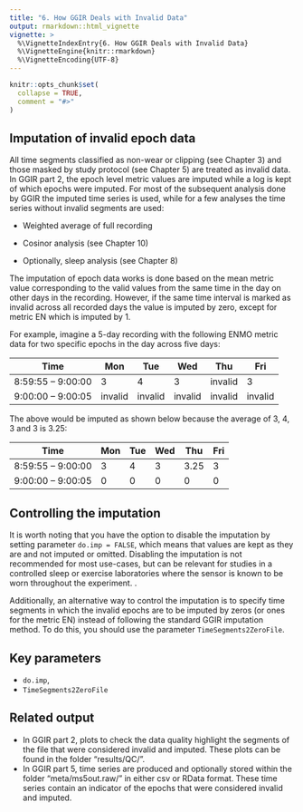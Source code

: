 ---
title: "6. How GGIR Deals with Invalid Data"
output: rmarkdown::html_vignette
vignette: >
  %\VignetteIndexEntry{6. How GGIR Deals with Invalid Data}
  %\VignetteEngine{knitr::rmarkdown}
  %\VignetteEncoding{UTF-8}
---

```{r, include = FALSE}
knitr::opts_chunk$set(
  collapse = TRUE,
  comment = "#>"
)
```

## Imputation of invalid epoch data

All time segments classified as non-wear or clipping (see Chapter 3) and those masked by study protocol (see Chapter 5) are treated as invalid data.
In GGIR part 2, the epoch level metric values are imputed while a log is kept of which epochs were imputed.
For most of the subsequent analysis done by GGIR the imputed time series is used, while for a few analyses the time series without invalid segments are used:

-   Weighted average of full recording

-   Cosinor analysis (see Chapter 10)

-   Optionally, sleep analysis (see Chapter 8)

The imputation of epoch data works is done based on the mean metric value corresponding to the valid values from the same time in the day on other days in the recording.
However, if the same time interval is marked as invalid across all recorded days the value is imputed by zero, except for metric EN which is imputed by 1.

For example, imagine a 5-day recording with the following ENMO metric data for two specific epochs in the day across five days:

| Time              | Mon     | Tue     | Wed     | Thu     | Fri     |
|-------------------|---------|---------|---------|---------|---------|
| 8:59:55 – 9:00:00 | 3       | 4       | 3       | invalid | 3       |
| 9:00:00 – 9:00:05 | invalid | invalid | invalid | invalid | invalid |

The above would be imputed as shown below because the average of 3, 4, 3 and 3 is 3.25:

| Time              | Mon | Tue | Wed | Thu  | Fri |
|-------------------|-----|-----|-----|------|-----|
| 8:59:55 – 9:00:00 | 3   | 4   | 3   | 3.25 | 3   |
| 9:00:00 – 9:00:05 | 0   | 0   | 0   | 0    | 0   |

## Controlling the imputation

It is worth noting that you have the option to disable the imputation by setting parameter `do.imp = FALSE`, which means that values are kept as they are and not imputed or omitted.
Disabling the imputation is not recommended for most use-cases, but can be relevant for studies in a controlled sleep or exercise laboratories where the sensor is known to be worn throughout the experiment.
.

Additionally, an alternative way to control the imputation is to specify time segments in which the invalid epochs are to be imputed by zeros (or ones for the metric EN) instead of following the standard GGIR imputation method.
To do this, you should use the parameter `TimeSegments2ZeroFile`.

## Key parameters

-   `do.imp`,
-   `TimeSegments2ZeroFile`

## Related output

-   In GGIR part 2, plots to check the data quality highlight the segments of the file that were considered invalid and imputed. These plots can be found in the folder “results/QC/”.
-   In GGIR part 5, time series are produced and optionally stored within the folder “meta/ms5out.raw/” in either csv or RData format. These time series contain an indicator of the epochs that were considered invalid and imputed.
